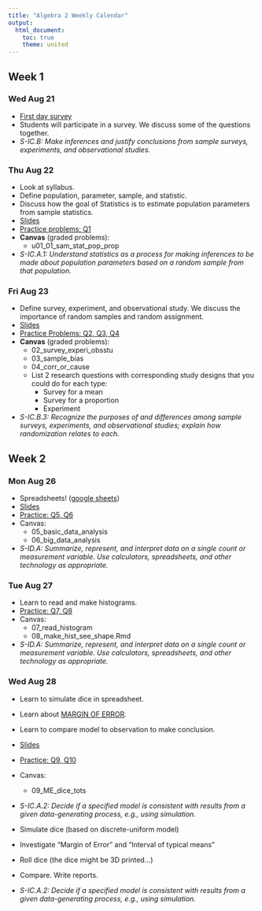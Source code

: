 ```yaml
---
title: "Algebra 2 Weekly Calendar"
output:
  html_document:
    toc: true
    theme: united
---
```


## Week 1 {.tabset}

### Wed Aug 21

* [First day survey](https://forms.gle/UiZrKtkPGFZ7Po8F9)
* Students will participate in a survey. We discuss some of the questions together.
* *S-IC.B: Make inferences and justify conclusions from sample surveys, experiments, and observational studies.*

### Thu Aug 22

* Look at syllabus.
* Define population, parameter, sample, and statistic.
* Discuss how the goal of Statistics is to estimate population parameters from sample statistics.
* [Slides](https://chadworley.github.io/a2/u01/p01_sam_stat_pop_prop.html)
* [Practice problems: Q1](https://chadworley.github.io/a2/u01/u01_shared1.html#Q1v1)
* **Canvas** (graded problems): 
  * u01_01_sam_stat_pop_prop
* *S-IC.A.1: Understand statistics as a process for making inferences to be made about population parameters based on a random sample from that population.*

### Fri Aug 23

* Define survey, experiment, and observational study. We discuss the importance of random samples and random assignment.
* [Slides](https://chadworley.github.io/a2/u01/p02_survey_experi_obsstu.html)
* [Practice Problems: Q2, Q3, Q4](https://chadworley.github.io/a2/u01/u01_shared1.html#Q2v1)
* **Canvas** (graded problems):
  * 02_survey_experi_obsstu
  * 03_sample_bias
  * 04_corr_or_cause
  * List 2 research questions with corresponding study designs that you could do for each type:
    * Survey for a mean
    * Survey for a proportion
    * Experiment
* *S-IC.B.3: Recognize the purposes of and differences among sample surveys, experiments, and observational studies; explain how randomization relates to each.*

## Week 2 {.tabset}

### Mon Aug 26

* Spreadsheets! ([google sheets](https://sheets.new))
* [Slides](https://chadworley.github.io/a2/u01/p05_spreadsheet_intro.html#/)
* [Practice: Q5, Q6](https://chadworley.github.io/a2/u01/u01_shared1.html#Q5v1)
* Canvas:
  * 05_basic_data_analysis
  * 06_big_data_analysis
* *S-ID.A: Summarize, represent, and interpret data on a single count or measurement variable. Use calculators, spreadsheets, and other technology as appropriate.*

### Tue Aug 27

* Learn to read and make histograms.
* [Practice: Q7, Q8](https://chadworley.github.io/a2/u01/u01_shared1.html#Q7v1)
* Canvas:
  * 07_read_histogram
  * 08_make_hist_see_shape.Rmd
* *S-ID.A: Summarize, represent, and interpret data on a single count or measurement variable. Use calculators, spreadsheets, and other technology as appropriate.*

### Wed Aug 28

* Learn to simulate dice in spreadsheet.
* Learn about [MARGIN OF ERROR](https://en.wikipedia.org/wiki/Margin_of_error).
* Learn to compare model to observation to make conclusion.
* [Slides](https://chadworley.github.io/a2/u01/p09_dice_sim.html)
* [Practice: Q9, Q10](https://chadworley.github.io/a2/u01/u01_shared1.html#Q9v1)
* Canvas:
  * 09_ME_dice_tots
* *S-IC.A.2: Decide if a specified model is consistent with results from a given data-generating process, e.g., using simulation.*



* Simulate dice (based on discrete-uniform model)
* Investigate "Margin of Error" and "Interval of typical means"
* Roll dice (the dice might be 3D printed...)
* Compare. Write reports.
* *S-IC.A.2: Decide if a specified model is consistent with results from a given data-generating process, e.g., using simulation.*



